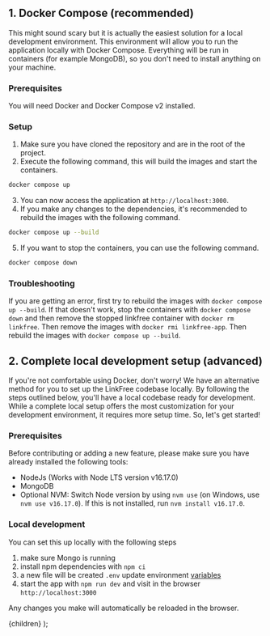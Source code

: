 
## 1. Docker Compose (recommended)

This might sound scary but it is actually the easiest solution for a local development environment.
This environment will allow you to run the application locally with Docker Compose. Everything will be run in containers (for example MongoDB), so you don't need to install anything on your machine.

### Prerequisites

You will need <Link href="https://docs.docker.com/compose/">Docker and Docker Compose v2</Link> installed.

### Setup

1. Make sure you have cloned the repository and are in the root of the project.
2. Execute the following command, this will build the images and start the containers.

```bash
docker compose up
```

3. You can now access the application at `http://localhost:3000`.
4. If you make any changes to the dependencies, it's recommended to rebuild the images with the following command.

```bash
docker compose up --build
```

5. If you want to stop the containers, you can use the following command.

```bash
docker compose down
```

### Troubleshooting

If you are getting an error, first try to rebuild the images with `docker compose up --build`. If that doesn't work, stop the containers with `docker compose down` and then remove the stopped linkfree container with `docker rm linkfree`. Then remove the images with `docker rmi linkfree-app`. Then rebuild the images with `docker compose up --build`.

## 2. Complete local development setup (advanced)

If you're not comfortable using Docker, don't worry! We have an alternative method for you to set up the LinkFree codebase locally.
By following the steps outlined below, you'll have a local codebase ready for development.
While a complete local setup offers the most customization for your development environment, it requires more setup time.
So, let's get started!

### Prerequisites

Before contributing or adding a new feature, please make sure you have already installed the following tools:

- <Link href="https://nodejs.org/en/download/">NodeJs</Link> (Works with Node LTS
  version v16.17.0)
- <Link href="https://www.mongodb.com/home">MongoDB</Link>
- Optional <Link href="https://github.com/nvm-sh/nvm">NVM</Link>: Switch Node version by using `nvm use` (on Windows, use `nvm use v16.17.0`). If this is not installed, run `nvm install v16.17.0`.

### Local development

You can set this up locally with the following steps

1. make sure Mongo is running
1. install npm dependencies with `npm ci`
1. a new file will be created `.env` update environment [variables](/docs/environments/environment-variables)
1. start the app with `npm run dev` and visit in the browser `http://localhost:3000`

Any changes you make will automatically be reloaded in the browser.

  <DocsLayout title="LinkFree Local Development Documentation">
    {children}
  </DocsLayout>
);
